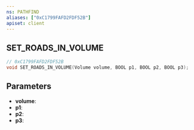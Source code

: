 ```yaml
---
ns: PATHFIND
aliases: ["0xC1799FAFD2FDF52B"]
apiset: client
---
```

## SET_ROADS_IN_VOLUME

```c
// 0xC1799FAFD2FDF52B
void SET_ROADS_IN_VOLUME(Volume volume, BOOL p1, BOOL p2, BOOL p3);
```


## Parameters
* **volume**:
* **p1**:
* **p2**:
* **p3**: